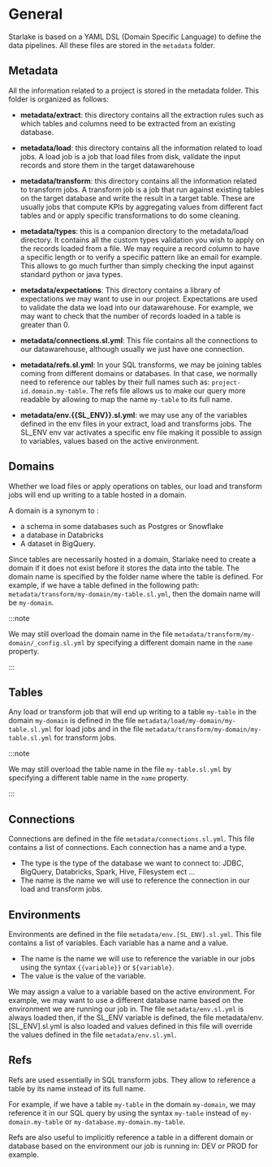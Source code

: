 # General


Starlake is based on a YAML DSL (Domain Specific Language) to define the data pipelines. All these files are stored in the `metadata` folder.

## Metadata
All the information related to a project is stored in the metadata folder. This folder is organized as follows:

- __metadata/extract__: this directory contains all the extraction rules such as which tables and columns need to be extracted from an existing database.

- __metadata/load__: this directory contains all the information related to load jobs. A load job is a job that load files from disk,
validate the input records and store them in the target datawarehouse

- __metadata/transform__: this directory contains all the information related to transform jobs.
A transform job is a job that run against existing tables on the target database and write the result in a target table.
These are usually jobs that compute KPIs by aggregating values from different fact tables and or apply specific transformations to do some cleaning.

- __metadata/types__: this is a companion directory to the metadata/load directory.
It contains all the custom types validation you wish to apply on the records loaded from a file.
We may require a record column to have a specific length or to verify a specific pattern like an email for example.
This allows to go much further than simply checking the input against standard python or java types.

- __metadata/expectations__: This directory contains a library of expectations we may want to use in our project.
Expectations are used to validate the data we load into our datawarehouse.
For example, we may want to check that the number of records loaded in a table is greater than 0.

- __metadata/connections.sl.yml__: This file contains all the connections to our datawarehouse, although usually we just have one connection.

- __metadata/refs.sl.yml__: In your SQL transforms, we may be joining tables coming from different domains or databases.
In that case, we normally need to reference our tables by their full names such as: `project-id.domain.my-table`.
The refs file allows us to make our query more readable by allowing to map the name `my-table` to its full name.

- __metadata/env.{{SL_ENV}}.sl.yml__: we may use any of the variables defined in the env files in your extract, load and transforms jobs.
The SL_ENV env var activates a specific env file making it possible to assign to variables, values based on the active environment.


## Domains

Whether we load files or apply operations on tables, our load and transform jobs will end up writing to a table hosted in a domain.

A domain is a synonym to :
- a schema in some databases such as Postgres or Snowflake
- a database in Databricks
- A dataset in BigQuery.

Since tables are necessarily hosted in a domain, Starlake need to create a domain if it does not exist before it stores the data into the table.
The domain name is specified by the folder name where the table is defined.
For example, if we have a table defined in the following path: `metadata/transform/my-domain/my-table.sl.yml`, then the domain name will be `my-domain`.

:::note

We may still overload the domain name in the file `metadata/transform/my-domain/_config.sl.yml` by specifying a different domain name in the `name` property.

:::


## Tables

Any load or transform job that will end up writing to a table `my-table` in the domain `my-domain`
is defined in the file `metadata/load/my-domain/my-table.sl.yml` for load jobs and in the file `metadata/transform/my-domain/my-table.sl.yml` for transform jobs.

:::note

We may still overload the table name in the file `my-table.sl.yml` by specifying a different table name in the `name` property.

:::

## Connections

Connections are defined in the file `metadata/connections.sl.yml`. This file contains a list of connections.
Each connection has a name and a type.
- The type is the type of the database we want to connect to: JDBC, BigQuery, Databricks, Spark, Hive, Filesystem ect ...
- The name is the name we will use to reference the connection in our load and transform jobs.

## Environments

Environments are defined in the file `metadata/env.[SL_ENV].sl.yml`. This file contains a list of variables.
Each variable has a name and a value.
- The name is the name we will use to reference the variable in our jobs using the syntax `{{variable}}` or `${variable}`.
- The value is the value of the variable.

We may assign a value to a variable based on the active environment.
For example, we may want to use a different database name based on the environment we are running our job in.
The file `metadata/env.sl.yml` is always loaded then, if the SL_ENV variable is defined, the file metadata/env.[SL_ENV].sl.yml is also loaded
and values defined in this file will override the values defined in the file `metadata/env.sl.yml`.


## Refs

Refs are used essentially in SQL transform jobs. They allow to reference a table by its name instead of its full name.

For example, if we have a table `my-table` in the domain `my-domain`, we may reference it in our SQL query by using the syntax `my-table` instead of `my-domain.my-table` or `my-database.my-domain.my-table`.

Refs are also useful to implicitly reference a table in a different domain or database based on the environment our job is running in: DEV or PROD for example.
